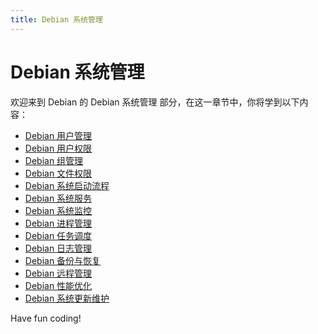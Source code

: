 ```yaml
---
title: Debian 系统管理
---
```


# Debian 系统管理

欢迎来到 Debian 的 Debian 系统管理 部分，在这一章节中，你将学到以下内容：

- [Debian 用户管理](./0-debian-user-management.mdx)
- [Debian 用户权限](./1-debian-user-permissions.mdx)
- [Debian 组管理](./2-debian-group-management.mdx)
- [Debian 文件权限](./3-debian-file-permissions.mdx)
- [Debian 系统启动流程](./4-debian-system-startup-process.mdx)
- [Debian 系统服务](./5-debian-system-services.mdx)
- [Debian 系统监控](./6-debian-system-monitoring.mdx)
- [Debian 进程管理](./7-debian-process-management.mdx)
- [Debian 任务调度](./8-debian-task-scheduling.mdx)
- [Debian 日志管理](./9-debian-log-management.mdx)
- [Debian 备份与恢复](./10-debian-backup-recovery.mdx)
- [Debian 远程管理](./11-debian-remote-management.mdx)
- [Debian 性能优化](./12-debian-performance-optimization.mdx)
- [Debian 系统更新维护](./13-debian-system-update-and-maintenance.mdx)

Have fun coding!